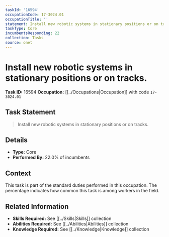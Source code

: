 ```yaml
---
taskId: '16594'
occupationCode: 17-3024.01
occupationTitle: ''
statement: Install new robotic systems in stationary positions or on tracks.
taskType: Core
incumbentsResponding: 22
collection: Tasks
source: onet
---
```

# Install new robotic systems in stationary positions or on tracks.

**Task ID:** 16594
**Occupation:** [[../Occupations|Occupation]] with code `17-3024.01`

## Task Statement

> Install new robotic systems in stationary positions or on tracks.

## Details

- **Type:** Core
- **Performed By:** 22.0% of incumbents

## Context

This task is part of the standard duties performed in this occupation. The percentage indicates how common this task is among workers in the field.

## Related Information

- **Skills Required:** See [[../Skills|Skills]] collection
- **Abilities Required:** See [[../Abilities|Abilities]] collection
- **Knowledge Required:** See [[../Knowledge|Knowledge]] collection
